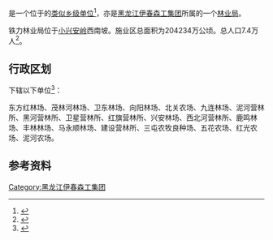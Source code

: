 {{中国乡级行政区|23/07/81/400/000
|行政区全称           = {{PAGENAMEBASE}}
|上级行政区           = [[黑龙江伊春森工集团|黑龙江伊春森工集团]]
|政府驻地             = [[铁力市|铁力市]][[铁力镇|铁力镇]]
}}

'''{{PAGENAMEBASE}}'''是一个位于{{PRC admin/fullname|23/07/81/400/000|3}}的[[类似乡级单位|类似乡级单位]]<ref>{{PRC admin/ref sgc|{{PRC admin/parent|23/07/81/400/000}}}}</ref>，亦是[[黑龙江伊春森工集团|黑龙江伊春森工集团]]所属的一个[[林业局|林业局]]。

铁力林业局位于[[小兴安岭|小兴安岭]]西南坡。施业区总面积为204234万公顷。总人口7.4万人<ref>{{cite book |editor=伊春市地方志办公室 |title=伊春年鉴2006 |date=2006.11 |publisher=方志出版社 |isbn=7-80192-949-7}}</ref>。

== 行政区划 ==
{{PAGENAMEBASE}}下辖以下单位<ref>{{PRC admin/ref sgc|23/07/81/400/000}}</ref>：

东方红林场、茂林河林场、卫东林场、向阳林场、北关农场、九连林场、泥河营林所、黑河营林所、卫星营林所、红旗营林所、兴安林场、西北河营林所、鹿鸣林场、丰林林场、马永顺林场、建设营林所、三屯农牧良种场、五花农场、红光农场、泥河农场。

== 参考资料 ==
{{reflist}}

{{黑龙江行政区划小作品}}
{{PRC admin/navcat|23/07/81/400/000}}
{{中华人民共和国林业区划|伊}}

[[Category:黑龙江伊春森工集团|Category:黑龙江伊春森工集团]]